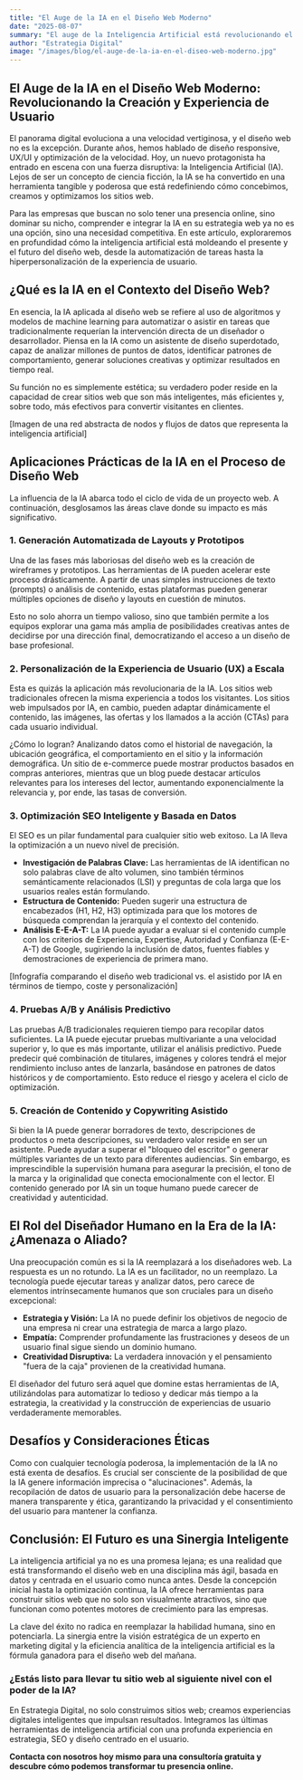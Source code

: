 ```yaml
---
title: "El Auge de la IA en el Diseño Web Moderno"
date: "2025-08-07"
summary: "El auge de la Inteligencia Artificial está revolucionando el diseño web moderno, permitiendo automatizar desde la creación de prototipos hasta la optimización SEO. Más que un reemplazo, la IA se posiciona como un aliado estratégico del diseñador para crear experiencias de usuario hiperpersonalizadas y efectivas. Esta sinergia entre la creatividad humana y la eficiencia tecnológica define el futuro de los sitios web de alto rendimiento."
author: "Estrategia Digital"
image: "/images/blog/el-auge-de-la-ia-en-el-diseo-web-moderno.jpg"
---
```


## El Auge de la IA en el Diseño Web Moderno: Revolucionando la Creación y Experiencia de Usuario

El panorama digital evoluciona a una velocidad vertiginosa, y el diseño web no es la excepción. Durante años, hemos hablado de diseño responsive, UX/UI y optimización de la velocidad. Hoy, un nuevo protagonista ha entrado en escena con una fuerza disruptiva: la Inteligencia Artificial (IA). Lejos de ser un concepto de ciencia ficción, la IA se ha convertido en una herramienta tangible y poderosa que está redefiniendo cómo concebimos, creamos y optimizamos los sitios web.

Para las empresas que buscan no solo tener una presencia online, sino dominar su nicho, comprender e integrar la IA en su estrategia web ya no es una opción, sino una necesidad competitiva. En este artículo, exploraremos en profundidad cómo la inteligencia artificial está moldeando el presente y el futuro del diseño web, desde la automatización de tareas hasta la hiperpersonalización de la experiencia de usuario.

## ¿Qué es la IA en el Contexto del Diseño Web?

En esencia, la IA aplicada al diseño web se refiere al uso de algoritmos y modelos de machine learning para automatizar o asistir en tareas que tradicionalmente requerían la intervención directa de un diseñador o desarrollador. Piensa en la IA como un asistente de diseño superdotado, capaz de analizar millones de puntos de datos, identificar patrones de comportamiento, generar soluciones creativas y optimizar resultados en tiempo real.

Su función no es simplemente estética; su verdadero poder reside en la capacidad de crear sitios web que son más inteligentes, más eficientes y, sobre todo, más efectivos para convertir visitantes en clientes.

[Imagen de una red abstracta de nodos y flujos de datos que representa la inteligencia artificial]

## Aplicaciones Prácticas de la IA en el Proceso de Diseño Web

La influencia de la IA abarca todo el ciclo de vida de un proyecto web. A continuación, desglosamos las áreas clave donde su impacto es más significativo.

### 1. Generación Automatizada de Layouts y Prototipos

Una de las fases más laboriosas del diseño web es la creación de wireframes y prototipos. Las herramientas de IA pueden acelerar este proceso drásticamente. A partir de unas simples instrucciones de texto (prompts) o análisis de contenido, estas plataformas pueden generar múltiples opciones de diseño y layouts en cuestión de minutos.

Esto no solo ahorra un tiempo valioso, sino que también permite a los equipos explorar una gama más amplia de posibilidades creativas antes de decidirse por una dirección final, democratizando el acceso a un diseño de base profesional.

### 2. Personalización de la Experiencia de Usuario (UX) a Escala

Esta es quizás la aplicación más revolucionaria de la IA. Los sitios web tradicionales ofrecen la misma experiencia a todos los visitantes. Los sitios web impulsados por IA, en cambio, pueden adaptar dinámicamente el contenido, las imágenes, las ofertas y los llamados a la acción (CTAs) para cada usuario individual.

¿Cómo lo logran? Analizando datos como el historial de navegación, la ubicación geográfica, el comportamiento en el sitio y la información demográfica. Un sitio de e-commerce puede mostrar productos basados en compras anteriores, mientras que un blog puede destacar artículos relevantes para los intereses del lector, aumentando exponencialmente la relevancia y, por ende, las tasas de conversión.

### 3. Optimización SEO Inteligente y Basada en Datos

El SEO es un pilar fundamental para cualquier sitio web exitoso. La IA lleva la optimización a un nuevo nivel de precisión.

- **Investigación de Palabras Clave:** Las herramientas de IA identifican no solo palabras clave de alto volumen, sino también términos semánticamente relacionados (LSI) y preguntas de cola larga que los usuarios reales están formulando.
- **Estructura de Contenido:** Pueden sugerir una estructura de encabezados (H1, H2, H3) optimizada para que los motores de búsqueda comprendan la jerarquía y el contexto del contenido.
- **Análisis E-E-A-T:** La IA puede ayudar a evaluar si el contenido cumple con los criterios de Experiencia, Expertise, Autoridad y Confianza (E-E-A-T) de Google, sugiriendo la inclusión de datos, fuentes fiables y demostraciones de experiencia de primera mano.

[Infografía comparando el diseño web tradicional vs. el asistido por IA en términos de tiempo, coste y personalización]

### 4. Pruebas A/B y Análisis Predictivo

Las pruebas A/B tradicionales requieren tiempo para recopilar datos suficientes. La IA puede ejecutar pruebas multivariante a una velocidad superior y, lo que es más importante, utilizar el análisis predictivo. Puede predecir qué combinación de titulares, imágenes y colores tendrá el mejor rendimiento incluso antes de lanzarla, basándose en patrones de datos históricos y de comportamiento. Esto reduce el riesgo y acelera el ciclo de optimización.

### 5. Creación de Contenido y Copywriting Asistido

Si bien la IA puede generar borradores de texto, descripciones de productos o meta descripciones, su verdadero valor reside en ser un asistente. Puede ayudar a superar el "bloqueo del escritor" o generar múltiples variantes de un texto para diferentes audiencias. Sin embargo, es imprescindible la supervisión humana para asegurar la precisión, el tono de la marca y la originalidad que conecta emocionalmente con el lector. El contenido generado por IA sin un toque humano puede carecer de creatividad y autenticidad.

## El Rol del Diseñador Humano en la Era de la IA: ¿Amenaza o Aliado?

Una preocupación común es si la IA reemplazará a los diseñadores web. La respuesta es un no rotundo. La IA es un facilitador, no un reemplazo. La tecnología puede ejecutar tareas y analizar datos, pero carece de elementos intrínsecamente humanos que son cruciales para un diseño excepcional:

- **Estrategia y Visión:** La IA no puede definir los objetivos de negocio de una empresa ni crear una estrategia de marca a largo plazo.
- **Empatía:** Comprender profundamente las frustraciones y deseos de un usuario final sigue siendo un dominio humano.
- **Creatividad Disruptiva:** La verdadera innovación y el pensamiento "fuera de la caja" provienen de la creatividad humana.

El diseñador del futuro será aquel que domine estas herramientas de IA, utilizándolas para automatizar lo tedioso y dedicar más tiempo a la estrategia, la creatividad y la construcción de experiencias de usuario verdaderamente memorables.

## Desafíos y Consideraciones Éticas

Como con cualquier tecnología poderosa, la implementación de la IA no está exenta de desafíos. Es crucial ser consciente de la posibilidad de que la IA genere información imprecisa o "alucinaciones". Además, la recopilación de datos de usuario para la personalización debe hacerse de manera transparente y ética, garantizando la privacidad y el consentimiento del usuario para mantener la confianza.

## Conclusión: El Futuro es una Sinergia Inteligente

La inteligencia artificial ya no es una promesa lejana; es una realidad que está transformando el diseño web en una disciplina más ágil, basada en datos y centrada en el usuario como nunca antes. Desde la concepción inicial hasta la optimización continua, la IA ofrece herramientas para construir sitios web que no solo son visualmente atractivos, sino que funcionan como potentes motores de crecimiento para las empresas.

La clave del éxito no radica en reemplazar la habilidad humana, sino en potenciarla. La sinergia entre la visión estratégica de un experto en marketing digital y la eficiencia analítica de la inteligencia artificial es la fórmula ganadora para el diseño web del mañana.

### ¿Estás listo para llevar tu sitio web al siguiente nivel con el poder de la IA?

En Estrategia Digital, no solo construimos sitios web; creamos experiencias digitales inteligentes que impulsan resultados. Integramos las últimas herramientas de inteligencia artificial con una profunda experiencia en estrategia, SEO y diseño centrado en el usuario.

**Contacta con nosotros hoy mismo para una consultoría gratuita y descubre cómo podemos transformar tu presencia online.**